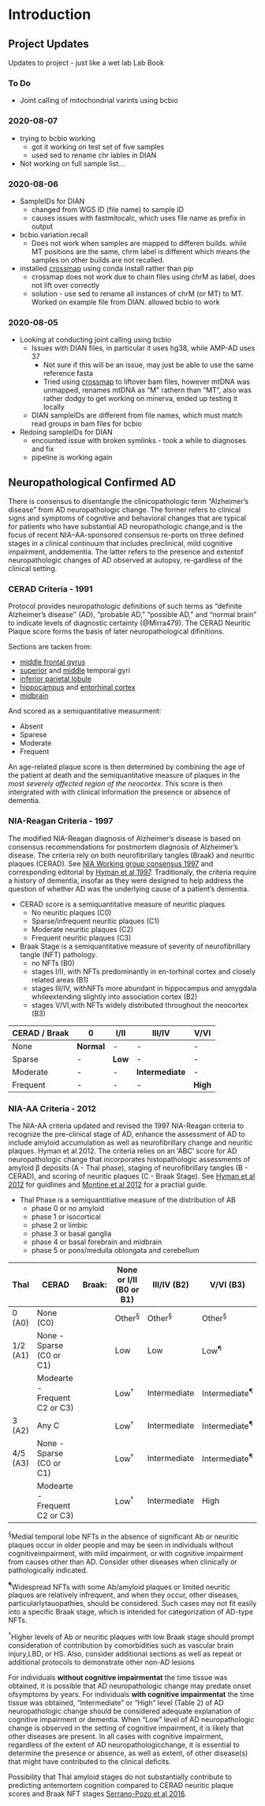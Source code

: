 # Introduction {#intro}

## Project Updates 

Updates to project - just like a wet lab Lab Book 

### To Do 

- Joint calling of mitochondrial varints using bcbio

### 2020-08-07

+ trying to bcbio working 
  - got it working on test set of five samples 
  - used sed to rename chr lables in DIAN
+ Not working on full sample list...

### 2020-08-06

+ SampleIDs for DIAN
  - changed from WGS ID (file name) to sample ID
  - causes issues with fastmitocalc, which uses file name as prefix in output
+ bcbio.variation.recall
  - Does not work when samples are mapped to differen builds. while MT positions are the same, chrm label is different which means the samples on other builds are not recalled.
+ installed [crossmap](https://crossmap.readthedocs.io/en/latest/) using conda install rather than pip
  - crossmap does not work due to chain files using chrM as label, does not lift over correctly
  - solution - use sed to rename all instances of chrM (or MT) to MT. Worked on example file from DIAN. allowed bcbio to work


### 2020-08-05

+ Looking at conducting joint calling using bcbio 
  - Issues with DIAN files, in particular it uses hg38, while AMP-AD uses 37
    * Not sure if this will be an issue, may just be able to use the same reference fasta
    * Tried using [crossmap](https://crossmap.readthedocs.io/en/latest/) to liftover bam files, however mtDNA was unmapped, renames mtDNA as "M" rathern than "MT", also was rather dodgy to get working on minerva, ended up testing it locally 
  - DIAN sampleIDs are different from file names, which must match read groups in bam files for bcbio
+ Redoing sampleIDs for DIAN
  - encounted issue with broken symlinks - took a while to diagnoses and fix 
  - pipeline is working again

## Neuropathological Confirmed AD 
There is consensus to disentangle the clinicopathologic term “Alzheimer’s disease” from AD neuropathologic change. The former refers to clinical signs and symptoms of cognitive and behavioral changes that are typical for patients who have substantial AD neuropathologic change,and is the focus of recent NIA–AA-sponsored consensus re-ports on three defined stages in a clinical continuum that includes preclinical, mild cognitive impairment, anddementia. The latter refers to the presence and extentof neuropathologic changes of AD observed at autopsy, re-gardless of the clinical setting.

### CERAD Criteria - 1991
Protocol provides neuropathologic definitions of such terms as “definite Alzheimer’s disease’’ (AD), “probable AD,” “possible AD,” and “normal brain” to indicate levels of diagnostic certainty (@Mirra479). The CERAD Neuritic Plaque score forms the basis of later neuropathological difinitions. 

Sections are tacken from: 

- [middle frontal gyrus](https://en.wikipedia.org/wiki/Middle_frontal_gyrus)
- [superior](https://en.wikipedia.org/wiki/Superior_temporal_gyrus) and [middle](https://en.wikipedia.org/wiki/Middle_temporal_gyrus) temporal gyri
- [inferior parietal lobule](https://en.wikipedia.org/wiki/Inferior_parietal_lobule)
- [hippocampus](https://en.wikipedia.org/wiki/Hippocampus) and [entorhinal cortex](https://en.wikipedia.org/wiki/Entorhinal_cortex)
- [midbrain](https://en.wikipedia.org/wiki/Midbrain)

And scored as a semiquantitative measurment: 

- Absent
- Sparese
- Moderate 
- Frequent 

An age-related plaque score is then determined by combining the age of the patient at death and the semiquantitative measure of plaques in the *most severely affected region of the neocortex*. This score is then intergrated with with clinical information the presence or absence of dementia. 

### NIA-Reagan Criteria - 1997

The modified NIA-Reagan diagnosis of Alzheimer’s disease is based on consensus recommendations for postmortem diagnosis of Alzheimer’s disease. The criteria rely on both neurofibrillary tangles (Braak) and neuritic plaques (CERAD). See [NIA Working group consensus 1997](https://doi.org/10.1016/S0197-4580(97)00057-2) and corresponding editorial by [Hyman et al 1997](https://doi.org/10.1097/00005072-199710000-00002). Traditionaly, the criteria require a history of dementia, insofar as they were designed to help address the question of whether AD was the underlying cause of a patient’s dementia.

- CERAD score is a semiquantitative measure of neuritic plaques
  + No neuritic plaques (C0)
  + Sparse/infrequent neuritic plaques (C1)
  + Moderate neuritic plaques (C2)
  + Frequent neuritic plaques (C3)
- Braak Stage is a semiquantitative measure of severity of neurofibrillary tangle (NFT) pathology.
  + no NFTs (B0)
  + stages I/II, with NFTs predominantly in en-torhinal cortex and closely related areas (B1)
  + stages III/IV, withNFTs more abundant in hippocampus and amygdala whileextending slightly into association cortex (B2)
  + stages V/VI,with NFTs widely distributed throughout the neocortex (B3)

| CERAD / Braak | 0 | I/II | III/IV | V/VI |
| ------------- | - | - | - | - |
| None | **Normal** | - | - | - |
| Sparse | - | **Low** | - | - |
| Moderate | - | - |**Intermediate** | - |
| Frequent | - | - | - | **High** |

### NIA-AA Criteria - 2012

The NIA-AA criteria updated and revised the 1997 NIA-Reagan criteria to recognize the pre-clinical stage of AD, enhance the assessment of AD to include amyloid accumulation as well as neurofibrillary change and neuritic plaques. Hyman et al 2012. The criteria relies on an 'ABC' score for AD neuropathologic change that incorporates histopathologic assessments of amyloid β deposits (A - Thal phase), staging of neurofibrillary tangles (B - CERAD), and scoring of neuritic plaques (C - Braak Stage). See [Hyman et al 2012](https://doi.org/10.1016/j.jalz.2011.10.007) for guidlines and [Montine et al 2012](https://doi.org/10.1007/s00401-011-0910-3) for a practial guide.

- Thal Phase is a semiquantitiative measure of the distribution of AB
  + phase 0 or no amyloid
  + phase 1 or isocortical
  + phase 2 or limbic
  + phase 3 or basal ganglia
  + phase 4 or basal forebrain and midbrain
  + phase 5 or pons/medulla oblongata and cerebellum

| Thal | CERAD               | Braak: | None or I/II (B0 or B1) | III/IV (B2) | V/VI (B3) | 
| -    | ----------          | ------ | - | - | - | 
| 0 (A0)   | None (C0)       |        | Other<sup>§</sup> | Other<sup>§</sup>  | Other<sup>§</sup>  |  
| 1/2 (A1)  | None - Sparse (C0 or C1)|        | Low | Low | Low<sup>¶</sup>  | 
|      | Modearte - Frequent C2 or C3) |        | Low<sup>†</sup>  | Intermediate | Intermediate<sup>¶</sup>  | 
| 3 (A2)   | Any C           |        | Low<sup>†</sup>  | Intermediate | Intermediate<sup>¶</sup>  | 
| 4/5 (A3)  | None - Sparse (C0 or C1) |        | Low<sup>†</sup>  | Intermediate | Intermediate<sup>¶</sup>  | 
|      | Modearte - Frequent C2 or C3) |        | Low<sup>†</sup>  | Intermediate | High | 

<sup>§</sup>Medial temporal lobe NFTs in the absence of significant Ab or neuritic plaques occur in older people and may be seen in individuals without cognitiveimpairment, with mild impairment, or with cognitive impairment from causes other than AD. Consider other diseases when clinically or pathologically indicated.

<sup>¶</sup>Widespread NFTs with some Ab/amyloid plaques or limited neuritic plaques are relatively infrequent, and when they occur, other diseases, particularlytauopathies, should be considered. Such cases may not fit easily into a specific Braak stage, which is intended for categorization of AD-type NFTs.

<sup>†</sup>Higher levels of Ab or neuritic plaques with low Braak stage should prompt consideration of contribution by comorbidities such as vascular brain injury,LBD, or HS. Also, consider additional sections as well as repeat or additional protocols to demonstrate other non-AD lesions

For individuals **without cognitive impairmentat** the time tissue was obtained, it is possible that AD neuropathologic change may predate onset ofsymptoms by years. For individuals **with cognitive impairmentat** the time tissue was obtained, “Intermediate” or “High” level (Table 2) of AD neuropathologic change should be considered adequate explanation of cognitive impairment or dementia. When “Low” level of AD neuropathologic change is observed in the setting of cognitive impairment, it is likely that other diseases are present. In all cases with cognitive impairment, regardless of the extent of AD neuropathologicchange, it is essential to determine the presence or absence, as well as extent, of other disease(s) that might have contributed to the clinical deficits. 

Possibility that Thal amyloid stages do not substantially contribute to predicting antemortem cognition compared to CERAD neuritic plaque scores and Braak NFT stages [Serrano-Pozo et al 2016](https://doi.org/10.1093/jnen/nlw026). 
